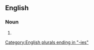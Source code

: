 ==English==

===Noun===
{{head|en|noun form}}

# {{plural of|en|impropriety}}

[[Category:English plurals ending in "-ies"]]